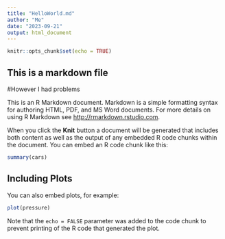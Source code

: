 ```yaml
---
title: "HelloWorld.md"
author: "Me"
date: "2023-09-21"
output: html_document
---
```


```r
knitr::opts_chunk$set(echo = TRUE)
```

## This is a markdown file
#However I had problems

This is an R Markdown document. Markdown is a simple formatting syntax for authoring HTML, PDF, and MS Word documents. For more details on using R Markdown see <http://rmarkdown.rstudio.com>.

When you click the **Knit** button a document will be generated that includes both content as well as the output of any embedded R code chunks within the document. You can embed an R code chunk like this:

```r
summary(cars)
```

## Including Plots

You can also embed plots, for example:

```r
plot(pressure)
```

Note that the `echo = FALSE` parameter was added to the code chunk to prevent printing of the R code that generated the plot.
